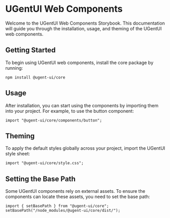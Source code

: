 # UGentUI Web Components

Welcome to the UGentUI Web Components Storybook. This documentation will guide you through the installation, usage, and theming of the UGentUI web components.

## Getting Started

To begin using UGentUI web components, install the core package by running:

```
npm install @ugent-ui/core
```

## Usage

After installation, you can start using the components by importing them into your project. For example, to use the button component:

```
import "@ugent-ui/core/components/button";
```

## Theming

To apply the default styles globally across your project, import the UGentUI style sheet:

```
import "@ugent-ui/core/style.css";
```

## Setting the Base Path

Some UGentUI components rely on external assets. To ensure the components can locate these assets, you need to set the base path:

```
import { setBasePath } from "@ugent-ui/core";
setBasePath("/node_modules/@ugent-ui/core/dist/");
```
